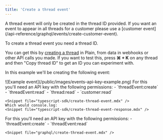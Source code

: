 ```yaml
---
title: 'Create a thread event'
---
```


<Info>
  A thread event will only be created in the thread ID provided. If you want an event to appear in
  all threads for a customer please use a [customer
  event](/api-reference/graphql/events/create-customer-event).
</Info>

To create a thread event you need a thread ID.

You can get this by [creating a thread](/api-reference/graphql/threads/create) in Plain, from data in webhooks or other API calls you made. If you want to test this, press **⌘ + K** on any thread and then "Copy thread ID" to get an ID you can experiment with.

In this example we'll be creating the following event:

<Frame>![Example event](/public/images/events-api-key-example.png)</Frame>

<Tabs>
  <Tab title="Typescript SDK">
    For this you'll need an API key with the following permissions:
    - `threadEvent:create`
    - `threadEvent:read`
    - `thread:read`
    - `customer:read`

    <Snippet file="typescript-sdk/create-thread-event.mdx" />
    Which would console.log:
    <Snippet file="typescript-sdk/create-thread-event-response.mdx" />

  </Tab>
  <Tab title="GraphQL">
    For this you'll need an API key with the following permissions:
    - `threadEvent:create`
    - `threadEvent:read`

    <Snippet file="graphql/create-thread-event.mdx" />

  </Tab>
</Tabs>
